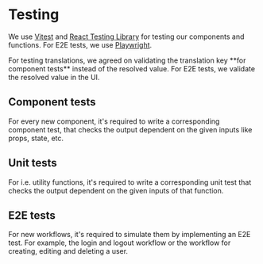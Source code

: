 


# Testing

We use [Vitest](https://vitest.dev) and [React Testing Library](https://testing-library.com/docs/react-testing-library/intro) for testing our components and functions. For E2E tests, we use [Playwright](https://playwright.dev).

<Callout emoji="ℹ️" type="info">
  For testing translations, we agreed on validating the translation key **for
  component tests** instead of the resolved value. For E2E tests, we validate
  the resolved value in the UI.
</Callout>

## Component tests

For every new component, it's required to write a corresponding component test, that checks the output dependent on the given inputs like props, state, etc.

## Unit tests

For i.e. utility functions, it's required to write a corresponding unit test that checks the output dependent on the given inputs of that function.

## E2E tests

For new workflows, it's required to simulate them by implementing an E2E test. For example, the login and logout workflow or the workflow for creating, editing and deleting a user.
